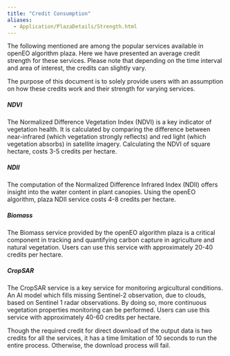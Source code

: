 ```yaml
---
title: "Credit Consumption"
aliases: 
  - Application/PlazaDetails/Strength.html
---
```


The following mentioned are among the popular services available in openEO algorithm plaza. Here we have presented an average credit strength for these services. Please note that depending on the time interval and area of interest, the credits can slightly vary.

The purpose of this document is to solely provide users with an assumption on how these credits work and their strength for varying services.

##### NDVI

The Normalized Difference Vegetation Index (NDVI) is a key indicator of vegetation health. It is calculated by comparing the difference between near-infrared (which vegetation strongly reflects) and red light (which vegetation absorbs) in satellite imagery.
Calculating the NDVI of square hectare, costs 3-5 credits per hectare. 

##### NDII

The computation of the Normalized Difference Infrared Index (NDII) offers insight into the water content in plant canopies. Using the openEO algorithm, plaza NDII service costs 4-8 credits per hectare.

##### Biomass

The Biomass service provided by the openEO algorithm plaza is a critical component in tracking and quantifying carbon capture in agriculture and natural vegetation. Users can use this service with approximately 20-40 credits per hectare.

##### CropSAR

The CropSAR service is a key service for monitoring argicultural conditions. An AI model which fills missing Sentinel-2 observation, due to clouds, based on Sentinel 1 radar observations. By doing so, more continuous vegetation properties monitoring can be performed. Users can use this service with approximately 40-60 credits per hectare.


::: {callout-note}

Though the required credit for direct download of the output data is two credits for all the services, it has a time limitation of 10 seconds to run the entire process. Otherwise, the download process will fail.

:::
